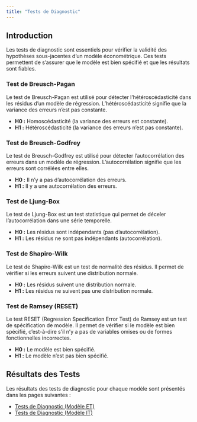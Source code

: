 ```yaml
---
title: "Tests de Diagnostic"
---
```


## Introduction

Les tests de diagnostic sont essentiels pour vérifier la validité des hypothèses sous-jacentes d'un modèle économétrique. Ces tests permettent de s'assurer que le modèle est bien spécifié et que les résultats sont fiables.

### Test de Breusch-Pagan

Le test de Breusch-Pagan est utilisé pour détecter l'hétéroscédasticité dans les résidus d'un modèle de régression. L'hétéroscédasticité signifie que la variance des erreurs n'est pas constante.

- **H0 :** Homoscédasticité (la variance des erreurs est constante).
- **H1 :** Hétéroscédasticité (la variance des erreurs n'est pas constante).

### Test de Breusch-Godfrey

Le test de Breusch-Godfrey est utilisé pour détecter l'autocorrélation des erreurs dans un modèle de régression. L'autocorrélation signifie que les erreurs sont corrélées entre elles.

- **H0 :** Il n'y a pas d'autocorrélation des erreurs.
- **H1 :** Il y a une autocorrélation des erreurs.

### Test de Ljung-Box

Le test de Ljung-Box est un test statistique qui permet de déceler l'autocorrélation dans une série temporelle.

- **H0 :** Les résidus sont indépendants (pas d'autocorrélation).
- **H1 :** Les résidus ne sont pas indépendants (autocorrélation).

### Test de Shapiro-Wilk

Le test de Shapiro-Wilk est un test de normalité des résidus. Il permet de vérifier si les erreurs suivent une distribution normale.

- **H0 :** Les résidus suivent une distribution normale.
- **H1 :** Les résidus ne suivent pas une distribution normale.

### Test de Ramsey (RESET)

Le test RESET (Regression Specification Error Test) de Ramsey est un test de spécification de modèle. Il permet de vérifier si le modèle est bien spécifié, c'est-à-dire s'il n'y a pas de variables omises ou de formes fonctionnelles incorrectes.

- **H0 :** Le modèle est bien spécifié.
- **H1 :** Le modèle n'est pas bien spécifié.

## Résultats des Tests

Les résultats des tests de diagnostic pour chaque modèle sont présentés dans les pages suivantes :

- [Tests de Diagnostic (Modèle ET)](diagnostic_tests_et.qmd)
- [Tests de Diagnostic (Modèle IT)](diagnostic_tests_it.qmd)
